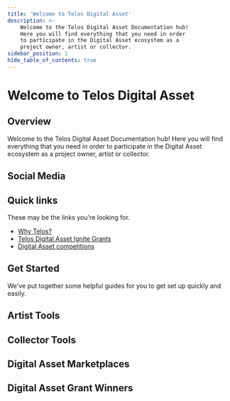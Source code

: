 ---
title: 'Welcome to Telos Digital Asset'
description: >-
    Welcome to the Telos Digital Asset Documentation hub!
    Here you will find everything that you need in order
    to participate in the Digital Asset ecosystem as a
    project owner, artist or collector.
sidebar_position: 1
hide_table_of_contents: true
---


# Welcome to Telos Digital Asset

## Overview

Welcome to the Telos Digital Asset Documentation hub! Here you will find everything that you need in order to participate in the Digital Asset ecosystem as a project owner, artist or collector.

## Social Media

<div class="cards-display">
    <Card
        title='Telos Digital Asset Twitter'
        linkUrl='https://twitter.com/telos_nfts'
        imageUrl={require('/static/img/telos-twitter.png').default}
        descriptionText='Follow Us!'
    />
    <Card
        title='Telos Digital Asset Discord'
        linkUrl='https://discord.gg/telos'
        imageUrl={require('/static/img/telos-discord.png').default}
        descriptionText='Join Us!'
    />
    <Card
        title='Telos Digital Asset Telegram'
        linkUrl='https://t.me/HelloTelos'
        imageUrl={require('/static/img/telos-telegram.png').default}
        descriptionText='Talk With Us!'
    />
</div>

## Quick links

These may be the links you're looking for.

- [Why Telos?](/digital-assets/overview/why-telos)
- [Telos Digital Asset Ignite Grants](/digital-assets/overview/grants)
- [Digital Asset competitions](/digital-assets/overview/competitions)

## Get Started

We've put together some helpful guides for you to get set up quickly and easily.

<div class="cards-display">
    <Card
        title='Set Up a Telos EVM Wallet'
        linkUrl='/digital-assets/zero-or-evm/evm-wallet'
        imageUrl={require('/static/img/evm-wallet.png').default}
        descriptionText='Follow tutorial'
    />
    <Card
        title='Set Up a Telos Zero Wallet'
        linkUrl='/digital-assets/zero-or-evm/zero-wallet'
        imageUrl={require('/static/img/native-wallet.png').default}
        descriptionText='Follow tutorial'
    />
</div>

## Artist Tools

<div class="cards-display">
    <Card
        title='Launchifi'
        linkUrl='/digital-assets/artist-tools/launchifi'
        imageUrl={require('/static/img/launchifi.jpeg').default}
        descriptionText='Learn more'
    />
    <Card
        title='NeftyBlocks'
        linkUrl='/digital-assets/artist-tools/neftyblocks'
        imageUrl={require('/static/img/neftyblocks.png').default}
        descriptionText='Learn more'
    />
    <Card
        title='Altura'
        linkUrl='/digital-assets/artist-tools/altura'
        imageUrl={require('/static/img/altura.png').default}
        descriptionText='Learn more'
    />
    <Card
        title='ThirdWeb'
        linkUrl='/digital-assets/artist-tools/thirdweb'
        imageUrl={require('/static/img/thirdweb.png').default}
        descriptionText='Learn more'
    />
    <Card
        title='Flair'
        linkUrl='/digital-assets/artist-tools/flair'
        imageUrl={require('/static/img/flair.jpeg').default}
        descriptionText='Learn more'
    />
</div>

## Collector Tools

<div class="cards-display">
    <Card
        title='Token.art'
        linkUrl='/digital-assets/collector-tools/token-art'
        imageUrl={require('/static/img/tokenart.png').default}
        descriptionText='Learn more'
    />
    <Card
        title='Squarity'
        linkUrl='/digital-assets/collector-tools/squarity'
        imageUrl={require('/static/img/squarity.png').default}
        descriptionText='Learn more'
    />
</div>

## Digital Asset Marketplaces

<div class="cards-display">
    <Card
        title='Altura'
        linkUrl='/digital-assets/digital-asset-marketplaces/evm/altura'
        imageUrl={require('/static/img/altura.png').default}
        descriptionText='Learn more'
    />
    <Card
        title='Minted Vodka'
        linkUrl='/digital-assets/digital-asset-marketplaces/evm/minted-vodka'
        imageUrl={require('/static/img/mintedvodka.jpeg').default}
        descriptionText='Learn more'
    />
    <Card
        title='AreaX NFT'
        linkUrl='/digital-assets/digital-asset-marketplaces/zero/areaX'
        imageUrl={require('/static/img/areax.jpeg').default}
        descriptionText='Learn more'
    />
    <Card
        title='NeftyBlocks'
        linkUrl='/digital-assets/digital-asset-marketplaces/zero/neftyblocks'
        imageUrl={require('/static/img/neftyblocks.png').default}
        descriptionText='Learn more'
    />
</div>

## Digital Asset Grant Winners

<div class="cards-display">
    <Card
        title='Sarisa Kojima'
        linkUrl='/digital-assets/artist-spotlight/grant-winners/sarisa-kojima'
        imageUrl={require('/static/img/sarisa-kojima.jpeg').default}
        descriptionText='Learn about Sarisa Kojima'
    />
    <Card
        title='Crown and Palette'
        linkUrl='/digital-assets/artist-spotlight/grant-winners/crown-and-palette'
        imageUrl={require('/static/img/crown-and-palette.png').default}
        descriptionText='Learn about Crown and Palette'
    />
    <Card
        title='J3nn1 B33'
        linkUrl='/digital-assets/artist-spotlight/grant-winners/j3nn1b33'
        imageUrl={require('/static/img/j3nn1b33.png').default}
        descriptionText='Learn about J3nn1 B33'
    />
    <Card
        title='Medamac'
        linkUrl='/digital-assets/artist-spotlight/grant-winners/medamac'
        imageUrl={require('/static/img/medamac.png').default}
        descriptionText='Learn about Medamac'
    />
    <Card
        title='NikiLe'
        linkUrl='/digital-assets/artist-spotlight/grant-winners/nikile'
        imageUrl={require('/static/img/nikile.png').default}
        descriptionText='Learn about NikiLe'
    />
    <Card
        title='Dmitry Martovsky'
        linkUrl='/digital-assets/artist-spotlight/grant-winners/dmitry-martovsky'
        imageUrl={require('/static/img/dmitrymartovsky.png').default}
        descriptionText='Learn about Dmitry Martovsky'
    />
    <Card
        title='Uber Flux'
        linkUrl='/digital-assets/artist-spotlight/grant-winners/uberflux'
        imageUrl={require('/static/img/uberflux.png').default}
        descriptionText='Learn about Uber Flux'
    />
    <Card
        title='Lau'
        linkUrl='/digital-assets/artist-spotlight/grant-winners/lau'
        imageUrl={require('/static/img/lau.jpeg').default}
        descriptionText='Learn about Lau'
    />
    <Card
        title='TocoDeco'
        linkUrl='/digital-assets/artist-spotlight/grant-winners/tocodeco'
        imageUrl={require('/static/img/tocodeco.jpeg').default}
        descriptionText='Learn about TocoDeco'
    />
    <Card
        title='Dr. Bill'
        linkUrl='/digital-assets/artist-spotlight/grant-winners/dr-bill'
        imageUrl={require('/static/img/drbill.png').default}
        descriptionText='Learn about Dr. Bill'
    />
    <Card
        title='Lurk'
        linkUrl='/digital-assets/artist-spotlight/grant-winners/lurk'
        imageUrl={require('/static/img/lurk.jpeg').default}
        descriptionText='Learn about Lurk'
    />
    <Card
        title='Morph'
        linkUrl='/digital-assets/artist-spotlight/grant-winners/morph'
        imageUrl={require('/static/img/morph.png').default}
        descriptionText='Learn about Morph'
    />
</div>
